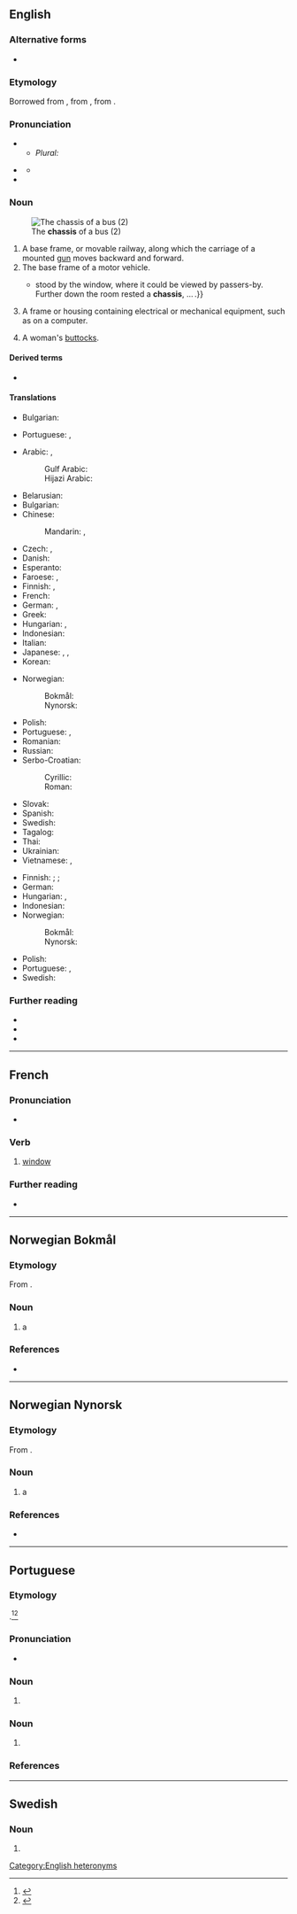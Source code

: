 {{also|Chassis|châssis}}
==English==
{{wikipedia}}

===Alternative forms===
* {{l|en|châssis}}

===Etymology===
{{root|en|ine-pro|*keh₂p-}}
Borrowed from {{bor|en|fr|châssis}}, from {{m|fr|châsse}}, from {{der|en|la|capsa||case}}.

===Pronunciation===
* {{IPA|en|/ˈt͡ʃæsi/|/ˈʃæsi/}}
** ''Plural:'' {{IPA|en|/ˈt͡ʃæsiz/|/ˈʃæsiz/}}
* {{a|Australia}} {{IPA|en|/ˈʃæzi/}}
** {{audio|en|En-au-chassis.ogg|Audio (AU)}}
* {{rhymes|en|æsi|æzi|s1=2}}

===Noun===
{{en-noun|chassis}}
[[File:Un chasis d'un bus.jpg|thumb|upright|The '''chassis''' of a bus (2) ]]
# A base frame, or movable railway, along which the carriage of a mounted [[gun]] moves backward and forward.
# The base frame of a motor vehicle.
#* {{quote-book|en|year=1913|author=[[w:Robert Barr (writer)|Robert Barr]]
|title=Lord Stranleigh Abroad
|chapter=2|url=http://openlibrary.org/works/OL1796924W
|passage=The door being open, Stranleigh walked in unannounced. A two-seated runabout{{...}}stood by the window, where it could be viewed by passers-by. Further down the room rested a '''chassis''', … .}}
# A frame or housing containing electrical or mechanical equipment, such as on a computer.
# {{lb|en|slang}} A woman's [[buttocks]].

====Derived terms====
* {{l|en|hot chassis}}

====Translations====
{{trans-top|base frame, or movable railway}}
* Bulgarian: {{t+|bg|платформа|f}}
{{trans-mid}}
* Portuguese: {{t+|pt|chassi|m}}, {{t|pt|chassis|m-p}}
{{trans-bottom}}

{{trans-top|base frame of motor vehicle}}
* Arabic: {{t|ar|شَاصِي}}, {{t|ar|هَيْكَل|m}}
*: Gulf Arabic: {{t|afb|شاصي|m|tr=šāṣī}}
*: Hijazi Arabic: {{t|acw|شاسيه|m|tr=šāsē}}
* Belarusian: {{t|be|шасі́|n|sc=Cyrl}}
* Bulgarian: {{t+|bg|шаси́|n|sc=Cyrl}}
* Chinese:
*: Mandarin: {{t+|cmn|底盤|sc=Hani}}, {{t+|cmn|底盘|tr=dǐpán|sc=Hani}}
* Czech: {{t|cs|podvozek|m}}, {{t|cs|šasi|n}}
* Danish: {{t|da|chassis|n}}
* Esperanto: {{t|eo|ĉasio}}
* Faroese: {{t|fo|undirgrind|f}}, {{t|fo|undirstell|n}}
* Finnish: {{t+|fi|alusta}}, {{t+|fi|runko}}
* French: {{t+|fr|châssis|m}}
* German: {{t+|de|Chassis|n}}, {{t+|de|Fahrgestell|n}}
* Greek: {{t+|el|σασί|n|sc=Grek}}
* Hungarian: {{t+|hu|alváz}}, {{t+|hu|váz}}
* Indonesian: {{t+|id|sasis}}
* Italian: {{t|it|châssis|m}}
* Japanese: {{t|ja|シャシ|tr=shashi|sc=Jpan}}, {{t|ja|シャーシ|tr=shāshi|sc=Jpan}}, {{t|ja|シャシー|tr=shashī|sc=Jpan}}
* Korean: {{t|ko|섀시}}
{{trans-mid}}
* Norwegian:
*: Bokmål: {{t|nb|chassis|n}}
*: Nynorsk: {{t|nn|chassis|n}}
* Polish: {{t+|pl|podwozie|n}}
* Portuguese: {{t+|pt|chassi|m}}, {{t|pt|chassis|m}}
* Romanian: {{t+|ro|șasiu}}
* Russian: {{t+|ru|шасси́|n}}
* Serbo-Croatian:
*: Cyrillic: {{t|sh|шасија|f}}
*: Roman: {{t+|sh|šasija|f}}
* Slovak: {{t|sk|podvozok|m}}
* Spanish: {{t+|es|chasis|m}}
* Swedish: {{t+|sv|chassi|n}}
* Tagalog: {{t|tl|tsasis}}
* Thai: {{t+|th|แชสซี|tr=chaetsi}}
* Ukrainian: {{t|uk|шасі́|n|sc=Cyrl}}
* Vietnamese: {{t|vi|sát-xi}}, {{t|vi|khung gầm}}
{{trans-bottom}}

{{trans-top|frame or housing containing electrical or mechanical equipment}}
* Finnish: {{t+|fi|runko}}; {{t|fi|asennuspohja}}; {{t+|fi|räkki}}
* German: {{t+|de|Gehäuse|n}}
* Hungarian: {{t+|hu|doboz}}, {{t+|hu|keret}}
* Indonesian: {{t+|id|sasis}}
* Norwegian:
*: Bokmål: {{t|nb|chassis|n}}
*: Nynorsk: {{t|nn|chassis|n}}
{{trans-mid}}
* Polish: {{t+|pl|obudowa|f}}
* Portuguese: {{t+|pt|chassi|m}}, {{t|pt|chassis|m|m-p}}
* Swedish: {{t+|sv|chassi|n}}
{{trans-bottom}}

===Further reading===
* {{R:Webster 1913}}
* {{R:Century 1911}}
* {{R:OneLook}}

[[Category:English heteronyms]]

----

==French==

===Pronunciation===
* {{fr-IPA}}

===Verb===
{{fr-verb}}

# {{lb|fr|Canada}} [[window]]

===Further reading===
* {{R:TLFi}}

----

==Norwegian Bokmål==
{{wikipedia|lang=no}}

===Etymology===
From {{der|nb|fr|châssis}}.

===Noun===
{{nb-noun-n3}}

# a {{l|en|chassis}} {{q|underframe, especially of a vehicle}}

===References===
* {{R:The Bokmål Dictionary}}

----

==Norwegian Nynorsk==

===Etymology===
From {{der|nn|fr|châssis}}.

===Noun===
{{nn-noun-n1}}

# a {{l|en|chassis}} {{q|underframe}}

===References===
* {{R:The Nynorsk Dictionary}}

----

==Portuguese==

===Etymology===
{{bor+|pt|fr|châssis}}.<ref>{{R:pt:Infopédia}}</ref><ref>{{R:pt:Priberam}}</ref>

===Pronunciation===
{{pt-IPA|pt=chàssis}}
* {{hyphenation|pt|chas|sis}}

===Noun===
{{pt-noun|m|#}}

# {{alternative form of|pt|chassi}}

===Noun===
{{head|pt|noun form}}

# {{plural of|pt|chassi}}

===References===
<references/>

----

==Swedish==

===Noun===
{{head|sv|noun form}}

# {{sv-noun-form-indef-gen|chassi}}